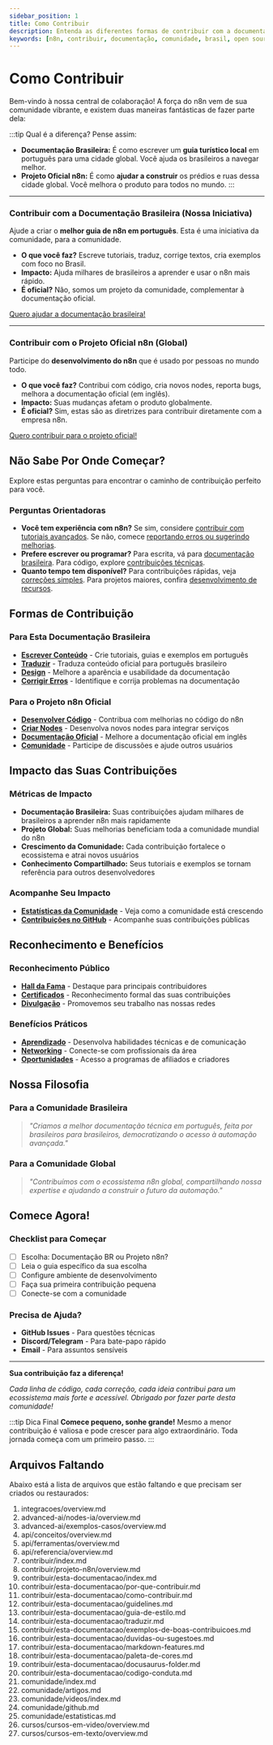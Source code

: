 ---
sidebar_position: 1
title: Como Contribuir
description: Entenda as diferentes formas de contribuir com a documentação da comunidade brasileira e com o projeto oficial do n8n.
keywords: [n8n, contribuir, documentação, comunidade, brasil, open source]
---

# <IonicIcon name="heart-outline" size={32} /> Como Contribuir

Bem-vindo à nossa central de colaboração! A força do n8n vem de sua comunidade vibrante, e existem duas maneiras fantásticas de fazer parte dela:

:::tip <IonicIcon name="help-circle-outline" size={18} /> Qual é a diferença?
Pense assim:
* **Documentação Brasileira:** É como escrever um **guia turístico local** em português para uma cidade global. Você ajuda os brasileiros a navegar melhor.
* **Projeto Oficial n8n:** É como **ajudar a construir** os prédios e ruas dessa cidade global. Você melhora o produto para todos no mundo.
:::

---

### <IonicIcon name="location-outline" size={20} /> Contribuir com a Documentação Brasileira (Nossa Iniciativa)

Ajude a criar o **melhor guia de n8n em português**. Esta é uma iniciativa da comunidade, para a comunidade.

- <IonicIcon name="create-outline" size={16} /> **O que você faz?** Escreve tutoriais, traduz, corrige textos, cria exemplos com foco no Brasil.
- <IonicIcon name="trending-up-outline" size={16} /> **Impacto:** Ajuda milhares de brasileiros a aprender e usar o n8n mais rápido.
- <IonicIcon name="people-outline" size={16} /> **É oficial?** Não, somos um projeto da comunidade, complementar à documentação oficial.

<IonicIcon name="arrow-forward-outline" size={16} /> [Quero ajudar a documentação brasileira!](./esta-documentacao/index)

---

### <IonicIcon name="globe-outline" size={20} /> Contribuir com o Projeto Oficial n8n (Global)

Participe do **desenvolvimento do n8n** que é usado por pessoas no mundo todo.

- <IonicIcon name="code-outline" size={16} /> **O que você faz?** Contribui com código, cria novos nodes, reporta bugs, melhora a documentação oficial (em inglês).
- <IonicIcon name="planet-outline" size={16} /> **Impacto:** Suas mudanças afetam o produto globalmente.
- <IonicIcon name="checkmark-circle-outline" size={16} /> **É oficial?** Sim, estas são as diretrizes para contribuir diretamente com a empresa n8n.

<IonicIcon name="arrow-forward-outline" size={16} /> [Quero contribuir para o projeto oficial!](./projeto-n8n/index)

## <IonicIcon name="compass-outline" size={28} /> Não Sabe Por Onde Começar?

Explore estas perguntas para encontrar o caminho de contribuição perfeito para você.

### <IonicIcon name="help-circle-outline" size={20} /> Perguntas Orientadoras

- **Você tem experiência com n8n?** Se sim, considere [contribuir com tutoriais avançados](./esta-documentacao/index). Se não, comece [reportando erros ou sugerindo melhorias](./esta-documentacao/como-contribuir).
- **Prefere escrever ou programar?** Para escrita, vá para [documentação brasileira](./esta-documentacao/index). Para código, explore [contribuições técnicas](./projeto-n8n/index).
- **Quanto tempo tem disponível?** Para contribuições rápidas, veja [correções simples](./esta-documentacao/como-contribuir). Para projetos maiores, confira [desenvolvimento de recursos](./projeto-n8n/contribuir-codigo-e-docs).

## <IonicIcon name="git-branch-outline" size={28} color="#10b981" /> Formas de Contribuição

### <IonicIcon name="arrow-forward-circle-outline" size={22} color="#10b981" /> Para Esta Documentação Brasileira

- **[<IonicIcon name="create-outline" size={16} /> Escrever Conteúdo](./esta-documentacao/como-contribuir)** - Crie tutoriais, guias e exemplos em português
- **[<IonicIcon name="language-outline" size={16} /> Traduzir](./esta-documentacao/traduzir)** - Traduza conteúdo oficial para português brasileiro
- **[<IonicIcon name="color-palette-outline" size={16} /> Design](./esta-documentacao/design-system)** - Melhore a aparência e usabilidade da documentação
- **[<IonicIcon name="bug-outline" size={16} /> Corrigir Erros](./esta-documentacao/como-contribuir)** - Identifique e corrija problemas na documentação

### <IonicIcon name="arrow-forward-circle-outline" size={22} color="#10b981" /> Para o Projeto n8n Oficial

- **[<IonicIcon name="code-outline" size={16} /> Desenvolver Código](./projeto-n8n/contribuir-codigo-e-docs)** - Contribua com melhorias no código do n8n
- **[<IonicIcon name="cube-outline" size={16} /> Criar Nodes](./projeto-n8n/contribuir-codigo-e-docs)** - Desenvolva novos nodes para integrar serviços
- **[<IonicIcon name="document-text-outline" size={16} /> Documentação Oficial](./projeto-n8n/contribuir-codigo-e-docs)** - Melhore a documentação oficial em inglês
- **[<IonicIcon name="people-outline" size={16} /> Comunidade](./projeto-n8n/contribuir-community)** - Participe de discussões e ajude outros usuários

## <IonicIcon name="pulse-outline" size={28} color="#10b981" /> Impacto das Suas Contribuições

### <IonicIcon name="trending-up-outline" size={20} /> Métricas de Impacto

- **Documentação Brasileira:** Suas contribuições ajudam milhares de brasileiros a aprender n8n mais rapidamente
- **Projeto Global:** Suas melhorias beneficiam toda a comunidade mundial do n8n
- **Crescimento da Comunidade:** Cada contribuição fortalece o ecossistema e atrai novos usuários
- **Conhecimento Compartilhado:** Seus tutoriais e exemplos se tornam referência para outros desenvolvedores

### <IonicIcon name="stats-chart-outline" size={20} /> Acompanhe Seu Impacto

- **[<IonicIcon name="analytics-outline" size={16} /> Estatísticas da Comunidade](../comunidade/estatisticas)** - Veja como a comunidade está crescendo
- **[<IonicIcon name="git-network-outline" size={16} /> Contribuições no GitHub](../comunidade/github)** - Acompanhe suas contribuições públicas

## <IonicIcon name="medal-outline" size={28} color="#10b981" /> Reconhecimento e Benefícios

### <IonicIcon name="trophy-outline" size={20} /> Reconhecimento Público

- **[<IonicIcon name="star-outline" size={16} /> Hall da Fama](../comunidade/index)** - Destaque para principais contribuidores
- **[<IonicIcon name="ribbon-outline" size={16} /> Certificados](./esta-documentacao/por-que-contribuir)** - Reconhecimento formal das suas contribuições
- **[<IonicIcon name="megaphone-outline" size={16} /> Divulgação](../comunidade/index)** - Promovemos seu trabalho nas nossas redes

### <IonicIcon name="gift-outline" size={20} /> Benefícios Práticos

- **[<IonicIcon name="school-outline" size={16} /> Aprendizado](./esta-documentacao/por-que-contribuir)** - Desenvolva habilidades técnicas e de comunicação
- **[<IonicIcon name="briefcase-outline" size={16} /> Networking](./projeto-n8n/referral-vagas)** - Conecte-se com profissionais da área
- **[<IonicIcon name="rocket-outline" size={16} /> Oportunidades](./projeto-n8n/afiliados-e-creators)** - Acesso a programas de afiliados e criadores

## <IonicIcon name="book-outline" size={28} color="#10b981" /> Nossa Filosofia

### Para a Comunidade Brasileira
> *"Criamos a melhor documentação técnica em português, feita por brasileiros para brasileiros, democratizando o acesso à automação avançada."*

### Para a Comunidade Global
> *"Contribuímos com o ecossistema n8n global, compartilhando nossa expertise e ajudando a construir o futuro da automação."*

## Comece Agora!

### Checklist para Começar
- [ ] Escolha: Documentação BR ou Projeto n8n?
- [ ] Leia o guia específico da sua escolha
- [ ] Configure ambiente de desenvolvimento
- [ ] Faça sua primeira contribuição pequena
- [ ] Conecte-se com a comunidade

### Precisa de Ajuda?
- **GitHub Issues** - Para questões técnicas
- **Discord/Telegram** - Para bate-papo rápido
- **Email** - Para assuntos sensíveis

---

**Sua contribuição faz a diferença!**

*Cada linha de código, cada correção, cada ideia contribui para um ecossistema mais forte e acessível. Obrigado por fazer parte desta comunidade!*

:::tip Dica Final
**Comece pequeno, sonhe grande!** Mesmo a menor contribuição é valiosa e pode crescer para algo extraordinário. Toda jornada começa com um primeiro passo. 
:::

## Arquivos Faltando

Abaixo está a lista de arquivos que estão faltando e que precisam ser criados ou restaurados:

1. integracoes/overview.md
2. advanced-ai/nodes-ia/overview.md
3. advanced-ai/exemplos-casos/overview.md
4. api/conceitos/overview.md
5. api/ferramentas/overview.md
6. api/referencia/overview.md
7. contribuir/index.md
8. contribuir/projeto-n8n/overview.md
9. contribuir/esta-documentacao/index.md
10. contribuir/esta-documentacao/por-que-contribuir.md
11. contribuir/esta-documentacao/como-contribuir.md
12. contribuir/esta-documentacao/guidelines.md
13. contribuir/esta-documentacao/guia-de-estilo.md
14. contribuir/esta-documentacao/traduzir.md
15. contribuir/esta-documentacao/exemplos-de-boas-contribuicoes.md
16. contribuir/esta-documentacao/duvidas-ou-sugestoes.md
17. contribuir/esta-documentacao/markdown-features.md
18. contribuir/esta-documentacao/paleta-de-cores.md
19. contribuir/esta-documentacao/docusaurus-folder.md
20. contribuir/esta-documentacao/codigo-conduta.md
21. comunidade/index.md
22. comunidade/artigos.md
23. comunidade/videos/index.md
24. comunidade/github.md
25. comunidade/estatisticas.md
26. cursos/cursos-em-video/overview.md
27. cursos/cursos-em-texto/overview.md
